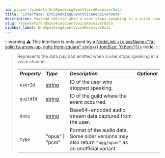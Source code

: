 ```yaml
---
id: player-typedefs-EndSpeakingEventVoiceReceiverData
title: "Interface: EndSpeakingEventVoiceReceiverData"
description: Payload emitted when a user stops speaking in a voice channel.
slug: /typedefs/EndSpeakingEventVoiceReceiverData
sidebar_label: EndSpeakingEventVoiceReceiverData
---
```


:::warning
⚠️ This interface is only used by a [NodeLink <i className="fa-solid fa-arrow-up-right-from-square" style={{ fontSize: '0.8em'}}/>](https://github.com/PerformanC/NodeLink) node.
:::

> Represents the data payload emitted when a user stops speaking in a voice channel.
> 
> | <i className="fa-solid fa-hashtag"/> Property | <i className="fa-solid fa-font"/> Type                                                            | <i className="fa-solid fa-list"/> Description                                                        | <i className="fa-solid fa-flask"/> Optional |
> |:----------------------------------------------|:--------------------------------------------------------------------------------------------------|:-----------------------------------------------------------------------------------------------------|:-------------------------------------------:|
> | `userId`                                      | [string](https://developer.mozilla.org/en-US/docs/Web/JavaScript/Reference/Global_Objects/String) | ID of the user who stopped speaking.                                                                 | <i className="fa-solid fa-xmark"/>          |
> | `guildId`                                     | [string](https://developer.mozilla.org/en-US/docs/Web/JavaScript/Reference/Global_Objects/String) | ID of the guild where the event occurred.                                                            | <i className="fa-solid fa-xmark"/>          |
> | `data`                                        | [string](https://developer.mozilla.org/en-US/docs/Web/JavaScript/Reference/Global_Objects/String) | Base64-encoded audio stream data captured from the user.                                             | <i className="fa-solid fa-xmark"/>          |
> | `type`                                        | "opus" \| "pcm"                                                                              | Format of the audio data. Some older versions may also return `"ogg/opus"` as an unofficial variant. | <i className="fa-solid fa-xmark"/>          |
